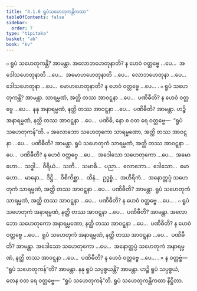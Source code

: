 ```yaml
---
title: "4.1.6 ရူပံသဟေတုကန္တိကထာ"
tableOfContents: false
sidebar:
  order: 7
type: "tipitaka"
basket: "ab"
book: "kv"
---
```



<DynamicBreadcrumb />

<Division number="757" book="kv">

<Paragraph number="2398" book="kv">
๐ ရူပံ သဟေတုကန္တိ? အာမန္တာ. အလောဘဟေတုနာတိ? န ဟေဝံ ဝတ္တဗ္ဗေ …ပေ…  အဒေါသဟေတုနာတိ …ပေ…  အမောဟဟေတုနာတိ …ပေ…  လောဘဟေတုနာ …ပေ…  ဒေါသဟေတုနာ …ပေ…  မောဟဟေတုနာတိ? န ဟေဝံ ဝတ္တဗ္ဗေ …ပေ… .
</Paragraph>

<Paragraph number="2399" book="kv">
๐ ရူပံ သဟေတုကန္တိ? အာမန္တာ. သာရမ္မဏံ, အတ္ထိ တဿ အာဝဋ္ဋနာ …ပေ…  ပဏိဓီတိ? န ဟေဝံ ဝတ္တဗ္ဗေ …ပေ…  နနု အနာရမ္မဏံ, နတ္ထိ တဿ အာဝဋ္ဋနာ …ပေ…  ပဏိဓီတိ? အာမန္တာ. ဟဉ္စိ အနာရမ္မဏံ, နတ္ထိ တဿ အာဝဋ္ဋနာ …ပေ…  ပဏိဓိ, နော စ ဝတ ရေ ဝတ္တဗ္ဗေ—  “ရူပံ သဟေတုကန်”တိ.
</Paragraph>

</Division>
<Division number="758" book="kv">

<Paragraph number="2400" book="kv">
๐ အလောဘော သဟေတုကော သာရမ္မဏော, အတ္ထိ တဿ အာဝဋ္ဋနာ …ပေ…  ပဏိဓီတိ? အာမန္တာ. ရူပံ သဟေတုကံ သာရမ္မဏံ, အတ္ထိ တဿ အာဝဋ္ဋနာ …ပေ…  ပဏိဓီတိ? န ဟေဝံ ဝတ္တဗ္ဗေ …ပေ…  အဒေါသော သဟေတုကော …ပေ…  အမောဟော…  သဒ္ဓါ…  ဝီရိယံ…  သတိ…  သမာဓိ…  ပညာ…  လောဘော…  ဒေါသော…  မောဟော…  မာနော…  ဒိဋ္ဌိ…  ဝိစိကိစ္ဆာ…  ထိနံ…  ဥဒ္ဓစ္စံ…  အဟိရိကံ…  အနောတ္တပ္ပံ သဟေတုကံ သာရမ္မဏံ, အတ္ထိ တဿ အာဝဋ္ဋနာ …ပေ…  ပဏိဓီတိ? အာမန္တာ. ရူပံ သဟေတုကံ သာရမ္မဏံ, အတ္ထိ တဿ အာဝဋ္ဋနာ …ပေ…  ပဏိဓီတိ? န ဟေဝံ ဝတ္တဗ္ဗေ …ပေ… .
</Paragraph>

<Paragraph number="2401" book="kv">
๐ ရူပံ သဟေတုကံ အနာရမ္မဏံ, နတ္ထိ တဿ အာဝဋ္ဋနာ …ပေ…  ပဏိဓီတိ? အာမန္တာ. အလောဘော သဟေတုကော အနာရမ္မဏော, နတ္ထိ တဿ အာဝဋ္ဋနာ …ပေ…  ပဏိဓီတိ? န ဟေဝံ ဝတ္တဗ္ဗေ …ပေ…  ရူပံ သဟေတုကံ အနာရမ္မဏံ, နတ္ထိ တဿ အာဝဋ္ဋနာ …ပေ…  ပဏိဓီတိ? အာမန္တာ. အဒေါသော သဟေတုကော …ပေ…  အနောတ္တပ္ပံ သဟေတုကံ အနာရမ္မဏံ, နတ္ထိ တဿ အာဝဋ္ဋနာ …ပေ…  ပဏိဓီတိ? န ဟေဝံ ဝတ္တဗ္ဗေ …ပေ… .
</Paragraph>

</Division>
<Division number="759" book="kv">

<Paragraph number="2402" book="kv">
× န ဝတ္တဗ္ဗံ—  “ရူပံ သဟေတုကန်”တိ? အာမန္တာ. နနု ရူပံ သပ္ပစ္စယန္တိ? အာမန္တာ. ဟဉ္စိ ရူပံ သပ္ပစ္စယံ, တေန ဝတ ရေ ဝတ္တဗ္ဗေ—  “ရူပံ သဟေတုကန်”တိ.

</Paragraph>
</Division>

<Paragraph number="2403" type="center" book="kv">
ရူပံ သဟေတုကန္တိကထာ နိဋ္ဌိတာ.
</Paragraph>